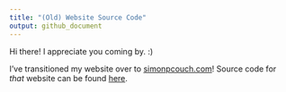 ```yaml
---
title: "(Old) Website Source Code"
output: github_document
---
```


Hi there! I appreciate you coming by. :)

I've transitioned my website over to [simonpcouch.com](https://github.com/simonpcouch/website)! Source code for _that_ website can be found [here](https://github.com/simonpcouch/website).
